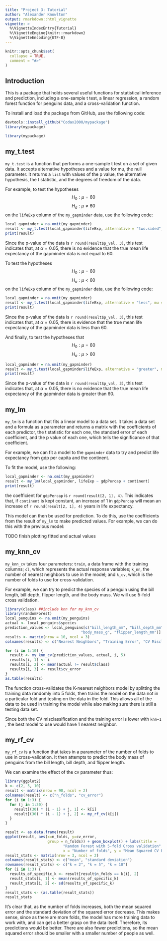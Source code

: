 ```yaml
---
title: "Project 3: Tutorial"
author: "Alexander Knowlton"
output: rmarkdown::html_vignette
vignette: >
  %\VignetteIndexEntry{Tutorial}
  %\VignetteEngine{knitr::rmarkdown}
  %\VignetteEncoding{UTF-8}
---
```


```r
knitr::opts_chunk$set(
  collapse = TRUE,
  comment = "#>"
)
```

## Introduction

This is a package that holds several useful functions for statistical
inference and prediction, including a one-sample t test, a linear regression,
a random forest function for penguins data, and a cross-validation function.

To install and load the package from GitHub, use the following code:
```r
devtools::install_github("Codax2000/mypackage")
library(mypackage)
```

```r
library(mypackage)
```

## my_t.test
`my_t.test` is a function that performs a one-sample t test on a set of given
data. It accepts alternative hypotheses and a value for mu, the null parameter.
It returns a `list` with values of the p value, the alternative hypothesis,
the t statistic, and the degrees of freedom of the data.

For example, to test the hypotheses $$H_0: \mu=60$$ $$H_a: \mu \neq 60$$ on the
`lifeExp` column of the `my_gapminder` data, use the following code:
```r
local_gapminder = na.omit(my_gapminder)
result <- my_t.test(local_gapminder$lifeExp, alternative = "two.sided", mu = 60)
print(result)
```
Since the p-value of the data is `r round(result$p_val, 3)`, this test indicates
that, at $\alpha=0.05$, there is no evidence that the true mean
life expectancy of the gapminder data is not equal to 60.

To test the hypotheses $$H_0: \mu=60$$ $$H_a: \mu \lt 60$$ on the
`lifeExp` column of the `my_gapminder` data, use the following code:
```r
local_gapminder = na.omit(my_gapminder)
result <- my_t.test(local_gapminder$lifeExp, alternative = "less", mu = 60)
print(result)
```
Since the p-value of the data is `r round(result$p_val, 3)`, this test indicates
that, at $\alpha=0.05$, there is evidence that the true mean
life expectancy of the gapminder data is less than 60.

And finally, to test the hypotheses that $$H_0: \mu=60$$ $$H_a: \mu \gt 60$$
```r
local_gapminder = na.omit(my_gapminder)
result <- my_t.test(local_gapminder$lifeExp, alternative = "greater", mu = 60)
print(result)
```
Since the p-value of the data is `r round(result$p_val, 3)`, this test indicates
that, at $\alpha=0.05$, there is no evidence that the true mean
life expectancy of the gapminder data is greater than 60.

## my_lm
`my_lm` is a function that fits a linear model to a data set. It takes a data
set and a formula as a parameter and returns a
matrix with the coefficients of each predictor, the t statistic for each one,
the standard error of each coefficient, and the p value of each one, which
tells the significance of that coefficient.

For example, we
can fit a model to the `gapminder` data to try and predict life expectancy from
gdp per capita and the continent.

To fit the model, use the following:
``` r
local_gapminder <- na.omit(my_gapminder)
result <- my_lm(local_gapminder, lifeExp ~ gdpPercap + continent)
print(result)
```

the coefficient for `gdpPercap` is `r round(result[2, 1], 4)`. This indicates
that, if `continent` is kept constant, an increase of 1 in `gdpPercap` will
mean an increase of `r round(result[2, 1], 4)` years in life
expectancy.

This model can then be used for prediction. To do this, use the coefficients
from the result of `my_lm` to make predicted values. For example, we can do this
with the previous model:

TODO finish plotting fitted and actual values

## my_knn_cv
`my_knn_cv` takes four parameters: `train`, a data frame with the training
columns; `cl`, which represents the actual response variables; `k_nn`, the
number of nearest neighbors to use in the model; and `k_cv`, which is the
number of folds to use for cross-validation.

For example, we can try to predict the species of a penguin using the bill
length, bill depth, flipper length, and the body mass. We will use 5-fold
cross validation.

```r
library(class) ##include knn for my_knn_cv
library(randomForest)
local_penguins <- na.omit(my_penguins)
actual <- local_penguins$species
prediction_values <- local_penguins[c("bill_length_mm", "bill_depth_mm",
                                  "body_mass_g", "flipper_length_mm")]
results <- matrix(nrow = 10, ncol = 3)
colnames(results) <- c("Nearest Neighbors", "Training Error", "CV Misclassification")

for (i in 1:10) {
  result <- my_knn_cv(prediction_values, actual, i, 5)
  results[i, 1] <- i
  results[i, 2] <- mean(actual != result$class)
  results[i, 3] <- result$cv_error
}
as.table(results)
```
The function cross-validates the K-nearest neighbors model by splitting
the training data randomly into 5 folds, then trains the model on the data not
in a particular fold and testing on the data in the fold. This allows all of the
data to be used in training the model while also making sure there is still a
testing data set.

Since both the CV misclassification and the training error is lower with `knn=1`
, the best model to use would have 1 nearest neighbor.

## my_rf_cv
`my_rf_cv` is a function that takes in a parameter of the number of folds to
use in cross-validation. It then attempts to predict the body mass of penguins
from the bill length, bill depth, and flipper length.

We can examine the effect of the cv parameter thus:
```r
library(ggplot2)
k <- c(2, 5, 10)
result <- matrix(nrow = 90, ncol = 2)
colnames(result) <- c("n_folds", "cv_error")
for (i in 1:3) {
  for (j in 1:30) {
    result[(30) * (i - 1) + j, 1] <- k[i]
    result[(30) * (i - 1) + j, 2] <- my_rf_cv(k[i])
  }
}

result <- as.data.frame(result)
ggplot(result, aes(x=n_folds, y=cv_error, 
                   group = n_folds)) + geom_boxplot() + labs(title = 
                          "Random Forest with 5-fold Cross validation",
                          x = "Number of folds", y = "Mean Squared CV Error")
result_stats <- matrix(nrow = 3, ncol = 2)
colnames(result_stats) <- c("mean", "standard deviation")
rownames(result_stats) <- c("k = 2", "k = 5", "k = 10")
for (i in 1:3) {
  results_of_specific_k <- result[result$n_folds == k[i], 2]
  result_stats[i, 1] <- mean(results_of_specific_k)
  result_stats[i, 2] <- sd(results_of_specific_k)
}
result_stats <- (as.table(result_stats))
result_stats
```

It's clear that, as the number of folds increases, both the mean squared error
and the standard deviation of the squared error decrease. This makes sense,
since as there are more folds, the model has more training data to work with,
and can get a better grasp on the data itself. Therefore, its predictions
would be better. There are also fewer predictions, so the mean squared error
should be smaller with a smaller number of people as well.

